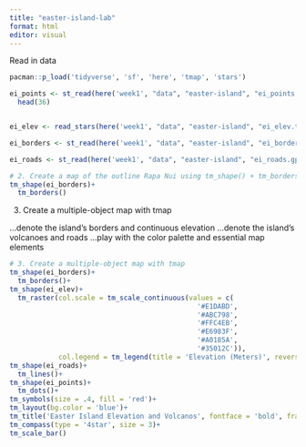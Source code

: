 ```yaml
---
title: "easter-island-lab"
format: html
editor: visual
---
```


Read in data

```r
pacman::p_load('tidyverse', 'sf', 'here', 'tmap', 'stars')
```

```r
ei_points <- st_read(here('week1', "data", "easter-island", "ei_points.gpkg")) %>%  
  head(36)


ei_elev <- read_stars(here('week1', "data", "easter-island", "ei_elev.tif"))

ei_borders <- st_read(here('week1', "data", "easter-island", "ei_border.gpkg"))

ei_roads <- st_read(here('week1', "data", "easter-island", "ei_roads.gpkg"))
```
```r
# 2. Create a map of the outline Rapa Nui using tm_shape() + tm_borders()
tm_shape(ei_borders)+
  tm_borders()
```
3. Create a multiple-object map with tmap

…denote the island’s borders and continuous elevation
…denote the island’s volcanoes and roads
…play with the color palette and essential map elements

```r
# 3. Create a multiple-object map with tmap
tm_shape(ei_borders)+
  tm_borders()+
tm_shape(ei_elev)+
  tm_raster(col.scale = tm_scale_continuous(values = c(
                                              '#E1DABD',
                                              '#ABC798',
                                              '#FFC4EB',
                                              '#E6983F',
                                              '#A0185A',
                                              '#35012C')),
            col.legend = tm_legend(title = 'Elevation (Meters)', reverse = TRUE))+
tm_shape(ei_roads)+
  tm_lines()+
tm_shape(ei_points)+
  tm_dots()+
tm_symbols(size = .4, fill = 'red')+
tm_layout(bg.color = 'blue')+
tm_title('Easter Island Elevation and Volcanos', fontface = 'bold', frame = TRUE)+
tm_compass(type = '4star', size = 3)+
tm_scale_bar()
  

```

